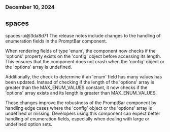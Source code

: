 ### December 10, 2024
## spaces

spaces-ui@3da8d71
The release notes include changes to the handling of enumeration fields in the PromptBar component.

When rendering fields of type 'enum', the component now checks if the 'options' property exists on the 'config' object before accessing its length. This ensures that the component does not crash when the 'config' object or the 'options' array is undefined.

Additionally, the check to determine if an 'enum' field has many values has been updated. Instead of checking if the length of the 'options' array is greater than the MAX_ENUM_VALUES constant, it now checks if the 'options' array exists and its length is greater than MAX_ENUM_VALUES.

These changes improve the robustness of the PromptBar component by handling edge cases where the 'config' object or the 'options' array is undefined or missing. Developers using this component can expect better handling of enumeration fields, especially when dealing with large or undefined option sets.